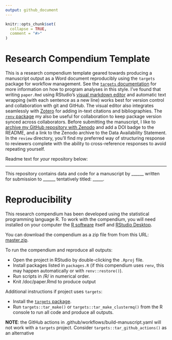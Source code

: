 ```yaml
---
output: github_document
---
```


<!-- README.md is generated from README.Rmd. Please edit that file -->

```r
knitr::opts_chunk$set(
  collapse = TRUE,
  comment = "#>"
)
```

# Research Compendium Template

This is a research compendium template geared towards producing a manuscript output as a Word document reproducibly using the `targets` package for workflow management.
See the [`targets` documentation](https://docs.ropensci.org/targets/) for more information on how to program analyses in this style.
I've found that writing `paper.Rmd` using RStudio's [visual markdown editor](https://rstudio.github.io/visual-markdown-editing/) and automatic text wrapping (with each sentence as a new line) works best for version control and collaboration with git and GitHub.
The visual editor also integrates seamlessly with [Zotero](https://www.zotero.org/) for adding in-text citations and bibliographies.
The [`renv` package](https://rstudio.github.io/renv/articles/renv.html) my also be useful for collaboration to keep package version synced across collaborators.
Before submitting the manuscript, I like to [archive my GitHub repository with Zenodo](https://guides.github.com/activities/citable-code/) and add a DOI badge to the README, and a link to the Zenodo archive to the Data Availability Statement.
In the `review` directory, you'll find my preferred way of structuring response to reviewers complete with the ability to cross-reference responses to avoid repeating yourself.

Readme text for *your* repository below:

------------------------------------------------------------------------

<!-- badges: start -->

<!-- DOI badges go here -->

<!-- badges: end -->

This repository contains data and code for a manuscript by \_\_\_\_\_\_ written for submission to \_\_\_\_\_\_ tentatively titled: \_\_\_\_\_.

# Reproducibility

This research compendium has been developed using the statistical programming language R.
To work with the compendium, you will need installed on your computer the [R software](https://cloud.r-project.org/) itself and [RStudio Desktop](https://rstudio.com/products/rstudio/download/).

You can download the compendium as a zip file from from this URL: [master.zip](/archive/master.zip).

To run the compendium and reproduce all outputs:

-   Open the project in RStudio by double-clicking the `.Rproj` file.
-   Install packages listed in `packages.R` (if this compendium uses `renv`, this may happen automatically or with `renv::restore()`).
-   Run scripts in /R/ in numerical order.
-   Knit /doc/paper.Rmd to produce output

Additional instructions if project uses `targets`:

-   Install the [`targets` package](https://docs.ropensci.org/targets/).
-   Run `targets::tar_make()` or `targets::tar_make_clustermq()` from the R console to run all code and produce all outputs.

**NOTE**: the GitHub actions in .github/workflows/build-manuscript.yaml will not work with a `targets` project.
Consider `targets::tar_github_actions()` as an alternative
